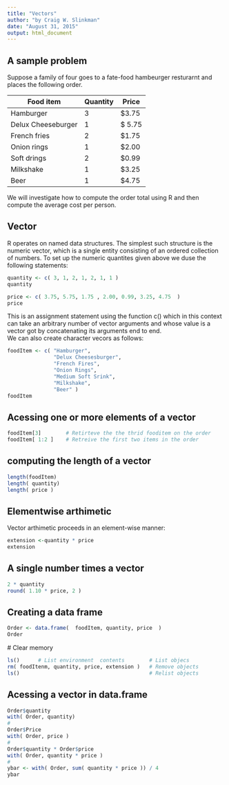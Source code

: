 ```yaml
---
title: "Vectors"
author: "by Craig W. Slinkman"
date: "August 31, 2015"
output: html_document
---
```


## A sample problem
Suppose a family of four goes to a fate-food hambeurger resturarnt and places the following order.

Food item       | Quantity |  Price  
----------------|----------|---------
Hamburger       |   3     |  $3.75 
Delux Cheeseburger | 1 | $ 5.75  
French fries    |    2      | $1.75
Onion rings     |   1   |     $2.00 
Soft drings     |   2   |     $0.99
Milkshake       |   1   | $3.25  
Beer            |   1   | $4.75

We will investigate how to compute the order total using R and then compute the average cost per person.  

## Vector

R operates on named data structures. The simplest such structure is the numeric vector, which is a single entity consisting of an ordered collection of numbers.  To set up the numeric quantites given above we duse the following statements:

```r

quantity <- c( 3, 1, 2, 1, 2, 1, 1 )
quantity

price <- c( 3.75, 5.75, 1.75 , 2.00, 0.99, 3.25, 4.75  )
price 
```

  
This is an assignment statement using the function c() which in this context can take an arbitrary number of vector arguments and whose value is a vector got by concatenating its arguments end to end.  
We can also create character vecors as follows:

```r
foodItem <- c( "Hamburger", 
               "Delux Cheesesburger",
               "French Fires",
               "Onion Rings",
               "Medium Soft Srink",
               "Milkshake",
               "Beer" )
foodItem

```
  
## Acessing one or more elements of a vector

```r

foodItem[3]        # Retirteve the the thrid fooditem on the order
foodItem[ 1:2 ]    # Retreive the first two items in the order

```

## computing the length of a vector
```r

length(foodItem)
length( quantity)
length( price )

```

## Elementwise arthimetic
Vector arthimetic proceeds in an element-wise manner:
```r
extension <-quantity * price
extension
```

## A single number times a vector
```r
2 * quantity
round( 1.10 * price, 2 )
```

## Creating a data frame
```r
Order <- data.frame(  foodItem, quantity, price  )
Order

```
  
 # Clear memory
 
 
```r
ls()      # List environment  contents        # List objecs
rm( foodItenm, quantity, price, extension )   # Remove objects
ls()                                          # Relist objects

```

## Acessing a vector in data.frame

```r

Order$quantity
with( Order, quantity)
#
Order$Price
with( Order, price )
#
Order$quantity * Order$price
with( Order, quantity * price )
#
ybar <- with( Order, sum( quantity * price )) / 4
ybar

```

